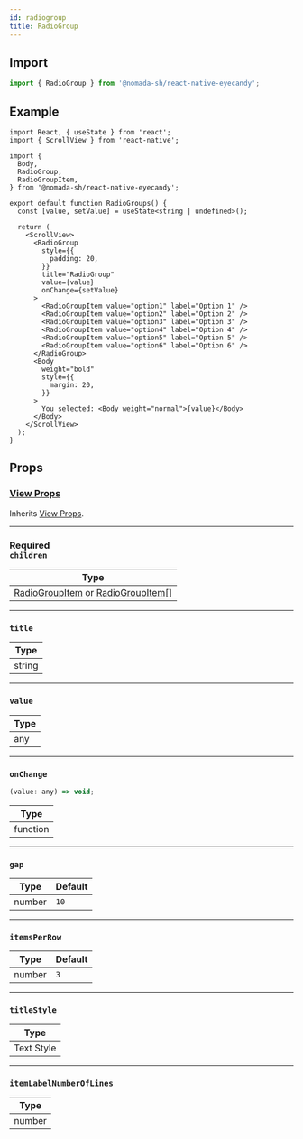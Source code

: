 ```yaml
---
id: radiogroup
title: RadioGroup
---
```


## Import

```jsx
import { RadioGroup } from '@nomada-sh/react-native-eyecandy';
```

## Example

```tsx
import React, { useState } from 'react';
import { ScrollView } from 'react-native';

import {
  Body,
  RadioGroup,
  RadioGroupItem,
} from '@nomada-sh/react-native-eyecandy';

export default function RadioGroups() {
  const [value, setValue] = useState<string | undefined>();

  return (
    <ScrollView>
      <RadioGroup
        style={{
          padding: 20,
        }}
        title="RadioGroup"
        value={value}
        onChange={setValue}
      >
        <RadioGroupItem value="option1" label="Option 1" />
        <RadioGroupItem value="option2" label="Option 2" />
        <RadioGroupItem value="option3" label="Option 3" />
        <RadioGroupItem value="option4" label="Option 4" />
        <RadioGroupItem value="option5" label="Option 5" />
        <RadioGroupItem value="option6" label="Option 6" />
      </RadioGroup>
      <Body
        weight="bold"
        style={{
          margin: 20,
        }}
      >
        You selected: <Body weight="normal">{value}</Body>
      </Body>
    </ScrollView>
  );
}
```

## Props

### [View Props](https://reactnative.dev/docs/view#props)

Inherits [View Props](https://reactnative.dev/docs/view#props).

---

### <div class="label required basic">Required</div>**`children`**

| Type                                                                   |
| ---------------------------------------------------------------------- |
| [RadioGroupItem](radiogroupitem) or [RadioGroupItem](radiogroupitem)[] |

---

### `title`

| Type   |
| ------ |
| string |

---

### `value`

| Type |
| ---- |
| any  |

---

### `onChange`

```jsx
(value: any) => void;
```

| Type     |
| -------- |
| function |

---

### `gap`

| Type   | Default |
| ------ | ------- |
| number | `10`    |

---

### `itemsPerRow`

| Type   | Default |
| ------ | ------- |
| number | `3`     |

---

### `titleStyle`

| Type       |
| ---------- |
| Text Style |

---

### `itemLabelNumberOfLines`

| Type   |
| ------ |
| number |
